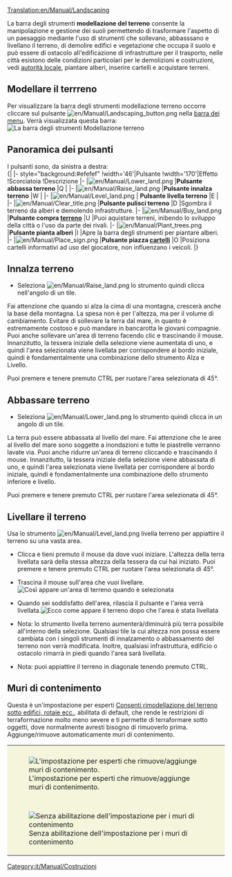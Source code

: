 [[Translation:en/Manual/Landscaping]]
{{it/Manual/Tutorial/Tutorial}}

La barra degli strumenti '''modellazione del terreno''' consente la manipolazione e gestione dei suoli permettendo di trasformare l'aspetto di un paesaggio mediante l'uso di strumenti che sollevano, abbasssano e livellano il terreno, di demolire edifici e vegetazione che occupa il suolo e può essere di ostacolo all'edificazione di infrastrutture per il trasporto, nelle città esistono delle condizioni particolari per le demolizioni e costruzioni, vedi [[it/Autorità locale|autorità locale]], piantare alberi, inserire cartelli e acquistare terreni.

==Modellare il terrreno==
Per visualizzare la barra degli strumenti modellazione terreno occorre cliccare sul pulsante [[File:en/Manual/Landscaping button.png]] nella [[it/Interfaccia di gioco#barra-dei-menu|barra dei menu]]. 
Verrà visualizzata questa barra: 
[[File:it/Manual/Landscaping toolbar.png|none|frame|La barra degli strumenti Modellazione terreno]]

==Panoramica dei pulsanti==
I pulsanti sono, da sinistra a destra:<br>
{| {{en/Wikitable}}
|- style="background:#efefef"
!width='46'|Pulsante
!width='170'|Effetto
!Scorciatoia
!Descrizione
|-
|[[File:en/Manual/Lower land.png]]
|'''Pulsante abbassa terreno'''
|Q
|
|-
|[[File:en/Manual/Raise land.png]]
|'''Pulsante innalza terreno'''
|W
|
|-
|[[File:en/Manual/Level land.png]]
| '''Pulsante livella terreno'''
|E
|
|-
|[[File:en/Manual/Clear title.png]]
|'''Pulsante pulisci terreno'''
|D
|Sgombra il terreno da alberi e demolendo infrastrutture.
|-
|[[File:en/Manual/Buy land.png]]
|'''Pulsante compra [[it/Manual/Terreno|terreno]]'''
|U
|Puoi aquistare terreni, inibendo lo sviluppo della città o l'uso da parte dei rivali.
|-
|[[File:en/Manual/Plant trees.png]]
|'''Pulsante pianta alberi'''
|I
|Apre la barra degli strumenti per piantare alberi.
|-
|[[File:en/Manual/Place sign.png]]
|'''Pulsante piazza [[it/Manual/Cartello|cartelli]]'''
|O
|Posiziona cartelli informativi ad uso del giocatore, non influenzano i veicoli.
|}

==Innalza terreno==
* Seleziona [[File:en/Manual/Raise land.png]] lo strumento quindi clicca nell'angolo di un tile. 
Fai attenzione che quando si alza la cima di una montagna, crescerà anche la base della montagna. La spesa non è per l'altezza, ma per il volume di cambiamento. Evitare di sollevare la terra dal mare, in quanto è estremamente costoso e può mandare in bancarotta le giovani compagnie.
Puoi anche sollevare un'area di terreno facendo clic e trascinando il mouse. Innanzitutto, la tessera iniziale della selezione viene aumentata di uno, e quindi l'area selezionata viene livellata per corrispondere al bordo iniziale, quindi è fondamentalmente una combinazione dello strumento Alza e Livello.

Puoi premere e tenere premuto CTRL per ruotare l'area selezionata di 45&deg;.

==Abbassare terreno==
* Seleziona [[File:en/Manual/Lower land.png]] lo strumento quindi clicca in un angolo di un tile.
La terra può essere abbassata al livello del mare. Fai attenzione che le aree al livello del mare sono soggette a inondazioni e tutte le piastrelle verranno lavate via.
Puoi anche ridurre un'area di terreno cliccando e trascinando il mouse. Innanzitutto, la tessera iniziale della selezione viene abbassata di uno, e quindi l'area selezionata viene livellata per corrispondere al bordo iniziale, quindi è fondamentalmente una combinazione dello strumento inferiore e livello.

Puoi premere e tenere premuto CTRL per ruotare l'area selezionata di 45&deg;.

==Livellare il terreno==
Usa lo strumento [[File:en/Manual/Level land.png]] livella terreno per appiattire il terreno su una vasta area.

* Clicca e tieni premuto il mouse da dove vuoi iniziare. L'altezza della terra livellata sarà della stessa altezza della tessera da cui hai iniziato. Puoi premere e tenere premuto CTRL per ruotare l'area selezionata di 45&deg;.

* Trascina il mouse sull'area che vuoi livellare. [[File:en/Manual/Level land before.png|none|frame|Così appare un'area di terreno quando è selezionata]]

* Quando sei soddisfatto dell'area, rilascia il pulsante e l'area verrà livellata.[[File:en/Manual/Level land after.png|none|frame|Ecco come appare il terreno dopo che l'area è stata livellata]]

* Nota: lo strumento livella terreno aumenterà/diminuirà più terra possibile all'interno della selezione. Qualsiasi tile la cui altezza non possa essere cambiata con i singoli strumenti di innalzamento o abbassamento del terreno non verrà modificata. Inoltre, qualsiasi infrastruttura, edificio o ostacolo rimarrà in piedi quando l'area sarà livellata.

* Nota: puoi appiattire il terreno in diagonale tenendo premuto CTRL.

==Muri di contenimento==
Questa è un'impostazione per esperti [[it/Impostazioni per esperti#limiti|Consenti rimodellazione del terreno sotto edifici, rotaie ecc.]], abilitata di default, che rende le restrizioni di terraformazione molto meno severe e ti permette di terraformare sotto oggetti, dove normalmente avresti bisogno di rimuoverlo prima. Aggiunge/rimuove automaticamente muri di contenimento.

{|style="border: 0px; margin: 5px auto 25px auto; Border-collapse: separate;" cellspacing="10"
|style="padding: 10px 10px 5px; 10px; background-color: #F5F5DC;" colspan="2"|[[File:it/Manual/Autoslope.png|center|frame|L'impostazione per esperti che rimuove/aggiunge muri di contenimento.]]
|-
|style="padding: 10px 10px 5px; 10px; background-color: #F5F5DC;"|[[File:it/Manual/Terraformoff.png|center|frame|Senza abilitazione dell'impostazione per i muri di contenimento]]
|style="padding: 10px 10px 5px; 10px; background-color: #F5F5DC;"|[[File:it/Manual/Terraformon.png|center|frame|Con l'abilitazione dell'impostazione per i muri di contenimento]]
|}

{{en/Feature|0.6}}
[[Category:it/Manual/Costruzioni]]